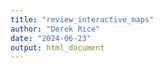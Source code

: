 ```yaml
---
title: "review_interactive_maps"
author: "Derek Rice"
date: "2024-06-23"
output: html_document
---
```


```r


```
